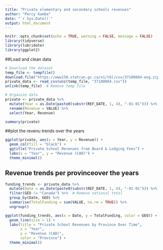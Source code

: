 ```yaml
---
title: "Private elementary and secondary schools revenues"
author: "Percy Kamba"
date: "`r Sys.Date()`"
output: html_document
---
```


```r
knitr::opts_chunk$set(echo = TRUE, warning = FALSE, message = FALSE)
library(tidyverse)
library(lubridate)
library(ggplot2)
```

##Load and clean data


```r
# Download the dataset
temp_file <- tempfile()
download.file("https://www150.statcan.gc.ca/n1/tbl/csv/37100084-eng.zip", temp_file)
private_data <- read_csv(unz(temp_file, "37100084.csv"))
unlink(temp_file)  # Remove temp file

# Organize data
private <- private_data %>%
  mutate(Year = as.Date(paste0(substr(REF_DATE, 1, 4), "-01-01"))) %>%
  rename(Revenue = VALUE) %>%
  select(Year, Revenue)
```
```r
summary(private)
```
##plot the revenu trends over the years

```r
ggplot(private, aes(x = Year, y = Revenue)) +
  geom_col(fill = "black") +
  ggtitle("Private School Revenues from Board & Lodging Fees") +
  labs(x = "Year", y = "Revenue (CAD)") +
  theme_minimal()
```

## Revenue trends per provinceover the years

```r
funding_trends <- private_data %>%
  mutate(Date = as.Date(paste0(substr(REF_DATE, 1, 4), "-01-01"))) %>%
  filter(GEO != "Canada") %>%  # Remove national total
  group_by(Date, GEO) %>%
  summarise(TotalFunding = sum(VALUE, na.rm = TRUE)) %>%
  ungroup()

ggplot(funding_trends, aes(x = Date, y = TotalFunding, color = GEO)) +
  geom_line(size = 1) +
  labs(title = "Private School Revenues by Province Over Time",
       x = "Year",
       y = "Revenue (CAD)",
       color = "Province") +
  theme_minimal()


```
